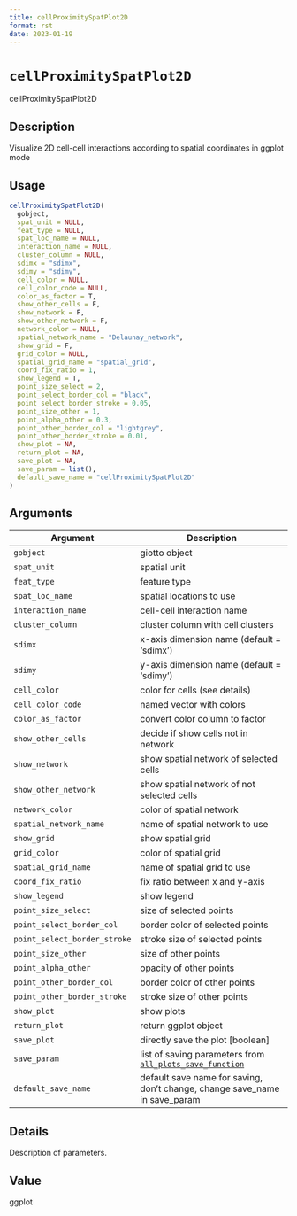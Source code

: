 ```yaml
--- 
title: cellProximitySpatPlot2D 
format: rst 
date: 2023-01-19 
--- 
```

# `cellProximitySpatPlot2D`

cellProximitySpatPlot2D


## Description

Visualize 2D cell-cell interactions according to spatial coordinates in ggplot mode


## Usage

```r
cellProximitySpatPlot2D(
  gobject,
  spat_unit = NULL,
  feat_type = NULL,
  spat_loc_name = NULL,
  interaction_name = NULL,
  cluster_column = NULL,
  sdimx = "sdimx",
  sdimy = "sdimy",
  cell_color = NULL,
  cell_color_code = NULL,
  color_as_factor = T,
  show_other_cells = F,
  show_network = F,
  show_other_network = F,
  network_color = NULL,
  spatial_network_name = "Delaunay_network",
  show_grid = F,
  grid_color = NULL,
  spatial_grid_name = "spatial_grid",
  coord_fix_ratio = 1,
  show_legend = T,
  point_size_select = 2,
  point_select_border_col = "black",
  point_select_border_stroke = 0.05,
  point_size_other = 1,
  point_alpha_other = 0.3,
  point_other_border_col = "lightgrey",
  point_other_border_stroke = 0.01,
  show_plot = NA,
  return_plot = NA,
  save_plot = NA,
  save_param = list(),
  default_save_name = "cellProximitySpatPlot2D"
)
```


## Arguments

Argument      |Description
------------- |----------------
`gobject`     |     giotto object
`spat_unit`     |     spatial unit
`feat_type`     |     feature type
`spat_loc_name`     |     spatial locations to use
`interaction_name`     |     cell-cell interaction name
`cluster_column`     |     cluster column with cell clusters
`sdimx`     |     x-axis dimension name (default = 'sdimx')
`sdimy`     |     y-axis dimension name (default = 'sdimy')
`cell_color`     |     color for cells (see details)
`cell_color_code`     |     named vector with colors
`color_as_factor`     |     convert color column to factor
`show_other_cells`     |     decide if show cells not in network
`show_network`     |     show spatial network of selected cells
`show_other_network`     |     show spatial network of not selected cells
`network_color`     |     color of spatial network
`spatial_network_name`     |     name of spatial network to use
`show_grid`     |     show spatial grid
`grid_color`     |     color of spatial grid
`spatial_grid_name`     |     name of spatial grid to use
`coord_fix_ratio`     |     fix ratio between x and y-axis
`show_legend`     |     show legend
`point_size_select`     |     size of selected points
`point_select_border_col`     |     border color of selected points
`point_select_border_stroke`     |     stroke size of selected points
`point_size_other`     |     size of other points
`point_alpha_other`     |     opacity of other points
`point_other_border_col`     |     border color of other points
`point_other_border_stroke`     |     stroke size of other points
`show_plot`     |     show plots
`return_plot`     |     return ggplot object
`save_plot`     |     directly save the plot [boolean]
`save_param`     |     list of saving parameters from [`all_plots_save_function`](#allplotssavefunction)
`default_save_name`     |     default save name for saving, don't change, change save_name in save_param


## Details

Description of parameters.


## Value

ggplot


